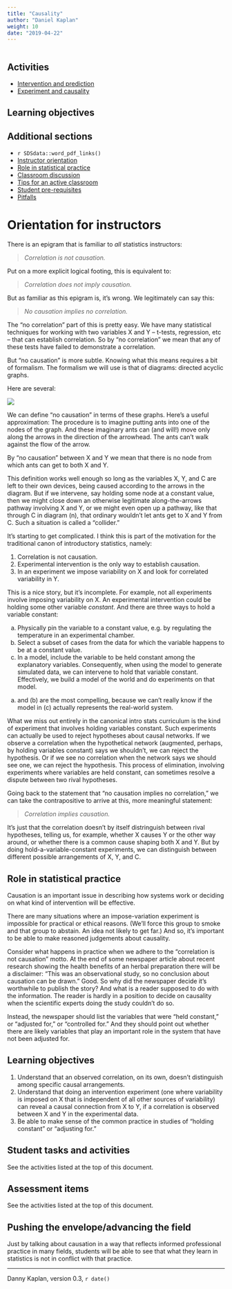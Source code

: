 ```yaml
---
title: "Causality"
author: "Daniel Kaplan"
weight: 10
date: "2019-04-22"
---
```


```r

```


## Activities

* [Intervention and prediction](/lessons/intervention-and-prediction/)
* [Experiment and causality](/lessons/experiment-and-causality/)

## Learning objectives

## Additional sections

- `r SDSdata::word_pdf_links()`
- [Instructor orientation](#orientation)
- [Role in statistical practice](#role)
- [Classroom discussion](#discussion)
- [Tips for an active classroom](#active)
- [Student pre-requisites](#prereqs)
- [Pitfalls](#pitfalls)

# Orientation for instructors

There is an epigram that is familiar to *all* statistics instructors:

> *Correlation is not causation.*

Put on a more explicit logical footing, this is equivalent to:

> *Correlation does not imply causation.*

But as familiar as this epigram is, it's wrong. We legitimately can say this:

> *No causation implies no correlation.*

The "no correlation" part of this is pretty easy. We have many statistical techniques for working with two variables X and Y -- t-tests, regression, etc -- that can establish correlation. So by "no correlation" we mean that any of these tests have failed to demonstrate a correlation.

But "no causation" is more subtle. Knowing what this means requires a bit of formalism. The formalism we will use is that of diagrams: directed acyclic graphs.

Here are several:

![](/images/many-dags.png)

We can  define "no causation" in terms of these graphs. Here's a useful approximation: The procedure is to imagine putting ants into one of the nodes of the graph. And these imaginary ants can (and will!) move only along the arrows in the direction of the arrowhead. The ants can't walk against the flow of the arrow.

By "no causation" between X and Y we mean that there is no node from which ants can get to both X and Y.

This definition works well enough so long as the variables X,  Y, and C are left to their own devices, being caused according to the arrows in the diagram. But if we intervene, say holding some node at a constant value, then we might close down an otherwise legitimate along-the-arrows pathway involving X and Y, or we might even open up a pathway, like that through  C in diagram (n), that ordinary wouldn't let ants get to  X and Y from C. Such a situation is called a "collider." 

It's starting to get complicated. I think this is part of the motivation for the traditional canon of introductory statistics, namely:

1. Correlation is not causation.
2. Experimental intervention is the only way to establish causation.
3. In an experiment we impose variability on X and look for correlated variability in Y.

This is a nice story, but it's incomplete. For example, not all experiments involve imposing variability on X. An experimental intervention could be holding some other variable *constant*. And there are three ways to hold a variable constant:

a. Physically pin the variable to a constant value, e.g. by  regulating the temperature in an experimental chamber.
b. Select a subset of cases from the data for which the variable happens to be at a constant value.
c. In a model, include the variable to  be held constant among the explanatory  variables. Consequently,  when  using the model to generate simulated data, we can intervene to hold that variable constant. Effectively, we build a model of the world and do experiments on  that model. 

(a) and (b) are the most compelling, because we can't really know if the model in (c) actually represents  the real-world system.

What we miss out entirely in the canonical intro stats curriculum is the kind of experiment that involves holding variables constant. Such experiments can actually be used to reject hypotheses about causal networks. If we observe a correlation  when the hypothetical  network (augmented, perhaps, by holding variables constant) says we shouldn't, we can  reject the hypothesis. Or  if we see no correlation when the network says we should see one, we can reject the  hypothesis. This process of elimination, involving experiments where variables are held constant, can sometimes resolve a dispute between two rival hypotheses.

Going back to the statement that "no causation implies no correlation," we can take the contrapositive to arrive at this, more meaningful statement:

> *Correlation implies causation.*

It's just that the correlation doesn't by itself distringuish between rival hypotheses, telling us, for example, whether X causes Y or the other way around, or whether there  is a common  cause  shaping  both X and  Y. But by doing hold-a-variable-constant experiments, we can distinguish between  different possible  arrangements of X, Y, and C.

## Role in statistical practice

Causation  is an important issue in describing how systems work or deciding on  what kind of intervention will be effective.  

There are many situations  where an impose-variation experiment is impossible for practical  or ethical reasons. (We'll force this group to smoke and that group to  abstain. An idea not likely to get far.) And  so, it's important to be able to make reasoned judgements about causality.

Consider what happens in practice when we adhere  to  the "correlation is not causation" motto. At the end of some newspaper article about recent research showing the health benefits of an herbal preparation there will be a disclaimer: "This was an observational study, so no conclusion  about causation can be drawn." Good. So why  did the newspaper  decide it's worthwhile to publish the story? And what is a reader supposed to do with the information. The reader is hardly in a position to decide on causality when the scientific experts doing  the study couldn't do so. 

Instead, the newspaper should list the variables that were "held constant," or  "adjusted for," or "controlled for."  And they should point out whether there are likely variables that play an important role in the system that have not been adjusted for. 

## Learning objectives 

1. Understand that an  observed correlation, on its own, doesn't distinguish among specific causal arrangements.
2. Understand that doing an intervention experiment (one where variability is imposed on X that is independent of all other sources of variability) can reveal a causal connection from X to Y, if a correlation is observed between X and Y in the experimental data.
3. Be able to make sense of the common practice in studies of "holding constant" or "adjusting for."


## Student tasks and activities


See the activities listed at the top of this document.


## Assessment items

See the activities listed at the top of this document.

## Pushing the envelope/advancing the field

Just by talking about causation in  a way that reflects informed professional practice in many fields, students will be able to see that what they learn in statistics is not in conflict with  that practice.

------

Danny Kaplan, version 0.3, `r date()`
